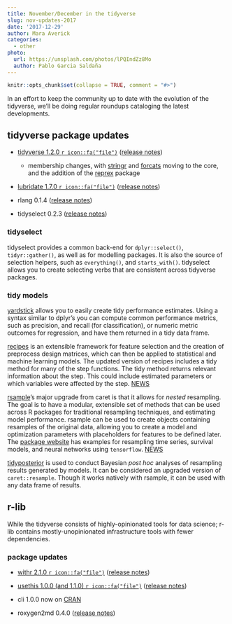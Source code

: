 ```yaml
---
title: November/December in the tidyverse
slug: nov-updates-2017
date: '2017-12-29'
author: Mara Averick
categories:
  - other
photo:
  url: https://unsplash.com/photos/lPQIndZz8Mo
  author: Pablo Garcia Saldaña
---
```


```r
knitr::opts_chunk$set(collapse = TRUE, comment = "#>")
```

In an effort to keep the community up to date with the evolution of the tidyverse, we'll be doing regular roundups cataloging the latest developments.

## tidyverse package updates

* [tidyverse 1.2.0 `r icon::fa("file")`](https://www.tidyverse.org/articles/2017/11/tidyverse_1.2.0/)  ([release notes](https://github.com/tidyverse/tidyverse/releases/))
  + membership changes, with [stringr](http://stringr.tidyverse.org) and [forcats](http://forcats.tidyverse.org) moving to the core, and the addition of the [reprex](http://reprex.tidyverse.org/) package

* [lubridate 1.7.0 `r icon::fa("file")`](https://www.tidyverse.org/articles/2017/11/lubridate-1.7.0/) ([release notes](https://github.com/tidyverse/lubridate/releases))

* rlang 0.1.4 ([release notes](https://github.com/tidyverse/rlang/releases))

* tidyselect 0.2.3 ([release notes](https://github.com/tidyverse/tidyselect/releases))

### tidyselect

tidyselect provides a common back-end for `dplyr::select()`, `tidyr::gather()`, as well as for modelling packages. It is also the source of selection helpers, such as `everything()`, and `starts_with()`. tidyselect allows you to create selecting verbs that are consistent across tidyverse packages.

### tidy models

[yardstick](https://topepo.github.io/yardstick/) allows you to easily create tidy performance estimates. Using a syntax similar to dplyr’s you can compute common performance metrics, such as precision, and recall (for classification), or numeric metric outcomes for regression, and have them returned in a tidy data frame. 

[recipes](https://topepo.github.io/recipes/) is an extensible framework for feature selection and the creation of preprocess design matrices, which can then be applied to statistical and machine learning models. The updated version of recipes includes a tidy method for many of the step functions. The tidy method returns relevant information about the step. This could include estimated parameters or which variables were affected by the step. [NEWS](https://topepo.github.io/recipes/news/index.html)

[rsample](https://topepo.github.io/rsample/)’s major upgrade from caret is that it allows for *nested* resampling. The goal is to have a modular, extensible set of methods that can be used across R packages for traditional resampling techniques, and estimating model performance. rsample can be used to create objects containing resamples of the original data, allowing you to create a model and optimization parameters with placeholders for features to be defined later. The [package website](https://topepo.github.io/rsample/) has examples for resampling time series, survival models, and neural networks using `tensorflow`. [NEWS](https://topepo.github.io/rsample/news/index.html)

[tidyposterior](https://topepo.github.io/tidyposterior/) is used to conduct Bayesian *post hoc* analyses of resampling results generated by models. It can be considered an upgraded version of `caret::resample`. Though it works natively with rsample, it can be used with any data frame of results.

## r-lib

While the tidyverse consists of highly-opinionated tools for data science; r-lib contains mostly-unopinionated infrastructure tools with fewer dependencies.

### package updates

* [withr 2.1.0 `r icon::fa("file")`](https://www.tidyverse.org/articles/2017/11/withr-2.1.0/) ([release notes](https://github.com/r-lib/withr/releases))

* [usethis 1.0.0 (and 1.1.0) `r icon::fa("file")`](https://www.tidyverse.org/articles/2017/11/usethis-1.0.0/) ([release notes](https://github.com/r-lib/usethis/releases/tag/v1.1.0))

* cli 1.0.0 now on [CRAN](https://cran.r-project.org/web/packages/cli/)

* roxygen2md 0.4.0 ([release notes](https://github.com/r-lib/roxygen2md/releases/tag/v0.0-4))

